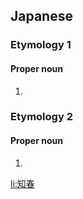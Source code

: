 ==Japanese==

===Etymology 1===
{{ja-kanjitab|とも|はる|yomi=on}}

====Proper noun====
{{ja-pos|ともはる|proper}}

# {{given name|male|lang=ja|sort=ともはる}}

===Etymology 2===
{{ja-kanjitab|ち|はる|yomi=on}}

====Proper noun====
{{ja-pos|ちはる|proper}}

# {{given name|female|lang=ja|sort=ちはる}}

[[li:知春]]